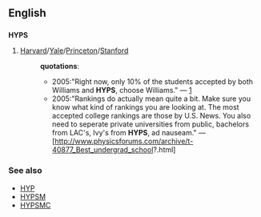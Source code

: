 == English ==
=== {{initialism}} ===
'''HYPS'''
# [[Harvard]]/[[Yale]]/[[Princeton]]/[[Stanford]]
#:'''quotations''':
#:*2005:"Right now, only 10% of the students accepted by both Williams and '''HYPS''', choose Williams." &mdash; [http://www.ephblog.com/archives/001781.html]
#:*2005:"Rankings do actually mean quite a bit. Make sure you know what kind of rankings you are looking at. The most accepted college rankings are those by U.S. News. You also need to seperate private universities from public, bachelors from LAC's, Ivy's from '''HYPS''', ad nauseam." &mdash; [http://www.physicsforums.com/archive/t-40877_Best_undergrad_school?.html]
=== See also ===
* [[HYP]]
* [[HYPSM]]
* [[HYPSMC]]
